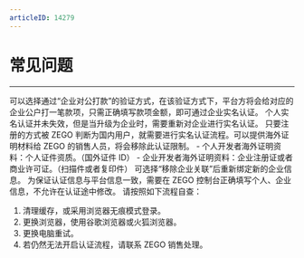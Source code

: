 ```yaml
---
articleID: 14279
---
```

# 常见问题

---

<Accordion title="1. 无法获取老板的法人信息，该如何进行企业实名认证？" defaultOpen="false">
可以选择通过“企业对公打款”的验证方式，在该验证方式下，平台方将会给对应的企业公户打一笔款项，只需正确填写款项金额，即可通过企业实名认证。
</Accordion>

<Accordion title="2. 升级为企业后，个人的实名认证为什么失效了？" defaultOpen="false">
个人实名认证并未失效，但是当升级为企业时，需要重新对企业进行实名认证。
</Accordion>

<Accordion title="3. 海外用户为什么还需要进行实名认证？" defaultOpen="false">
只要注册的方式被 ZEGO 判断为国内用户，就需要进行实名认证流程。可以提供海外证明材料给 ZEGO 的销售人员，将会移除此认证限制。
- 个人开发者海外证明资料：个人证件资质。（国外证件 ID）
- 企业开发者海外证明资料：企业注册证或者商业许可证。（扫描件或者复印件）
</Accordion>

<Accordion title="4. 认证后如何修改企业信息？" defaultOpen="false">
可选择“移除企业关联”后重新绑定新的企业信息。
</Accordion>

<Accordion title="5. 认证时为什么不能修改个人信息或企业信息？" defaultOpen="false">
为保证认证信息与平台信息一致，需要在 ZEGO 控制台正确填写个人、企业信息，不允许在认证途中修改。
</Accordion>

<Accordion title="6. 信息显示异常无法认证？" defaultOpen="false">
请按照如下流程自查：

1. 清理缓存，或采用浏览器无痕模式登录。
2. 更换浏览器，使用谷歌浏览器或火狐浏览器。
3. 更换电脑重试。
4. 若仍然无法开启认证流程，请联系 ZEGO 销售处理。
</Accordion>


